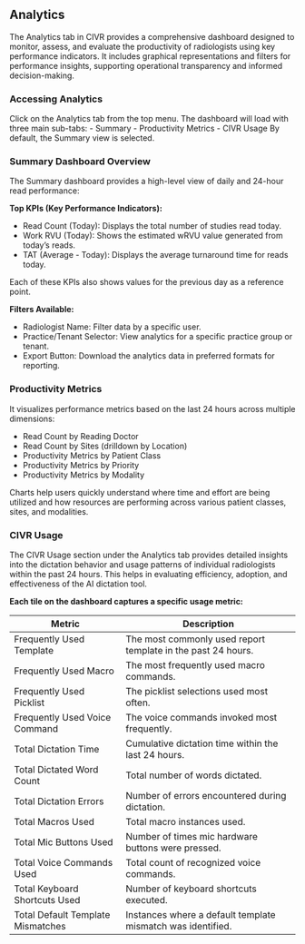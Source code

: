 ## Analytics

The Analytics tab in CIVR provides a comprehensive dashboard designed to monitor, assess, and evaluate the productivity of radiologists using key performance indicators. It includes graphical representations and filters for performance insights, supporting operational transparency and informed decision-making.

### Accessing Analytics
<Steps>
<Step title="Click on the Analytics tab">
Click on the Analytics tab from the top menu.
</Step>
<Step title="Load the dashboard">
The dashboard will load with three main sub-tabs:
- Summary
- Productivity Metrics
- CIVR Usage
</Step>
</Steps>

<Note>
By default, the Summary view is selected.
</Note>

### Summary Dashboard Overview
The Summary dashboard provides a high-level view of daily and 24-hour read performance:

**Top KPIs (Key Performance Indicators):**
- Read Count (Today): Displays the total number of studies read today.
- Work RVU (Today): Shows the estimated wRVU value generated from today’s reads.
- TAT (Average - Today): Displays the average turnaround time for reads today.

Each of these KPIs also shows values for the previous day as a reference point.

**Filters Available:**
- Radiologist Name: Filter data by a specific user.
- Practice/Tenant Selector: View analytics for a specific practice group or tenant.
- Export Button: Download the analytics data in preferred formats for reporting.

### Productivity Metrics
It visualizes performance metrics based on the last 24 hours across multiple dimensions:
- Read Count by Reading Doctor
- Read Count by Sites (drilldown by Location)
- Productivity Metrics by Patient Class
- Productivity Metrics by Priority
- Productivity Metrics by Modality

Charts help users quickly understand where time and effort are being utilized and how resources are performing across various patient classes, sites, and modalities.

### CIVR Usage
The CIVR Usage section under the Analytics tab provides detailed insights into the dictation behavior and usage patterns of individual radiologists within the past 24 hours. This helps in evaluating efficiency, adoption, and effectiveness of the AI dictation tool.

**Each tile on the dashboard captures a specific usage metric:**

| Metric | Description |
|--------|-------------|
| Frequently Used Template | The most commonly used report template in the past 24 hours. |
| Frequently Used Macro | The most frequently used macro commands. |
| Frequently Used Picklist | The picklist selections used most often. |
| Frequently Used Voice Command | The voice commands invoked most frequently. |
| Total Dictation Time | Cumulative dictation time within the last 24 hours. |
| Total Dictated Word Count | Total number of words dictated. |
| Total Dictation Errors | Number of errors encountered during dictation. |
| Total Macros Used | Total macro instances used. |
| Total Mic Buttons Used | Number of times mic hardware buttons were pressed. |
| Total Voice Commands Used | Total count of recognized voice commands. |
| Total Keyboard Shortcuts Used | Number of keyboard shortcuts executed. |
| Total Default Template Mismatches | Instances where a default template mismatch was identified. |
